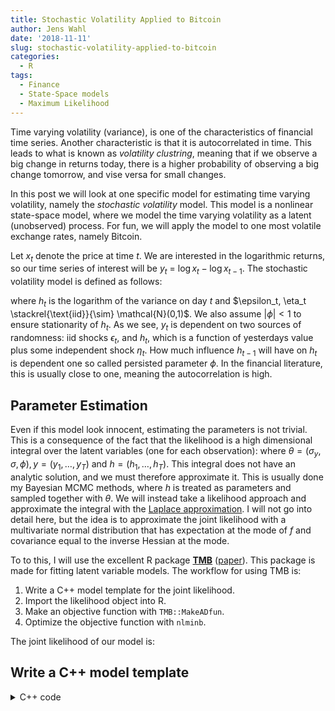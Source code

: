 ```yaml
---
title: Stochastic Volatility Applied to Bitcoin
author: Jens Wahl
date: '2018-11-11'
slug: stochastic-volatility-applied-to-bitcoin
categories:
  - R
tags:
  - Finance
  - State-Space models
  - Maximum Likelihood
---
```


\newcommand\R{\mathbb{R}}
\newcommand\N{\mathcal{N}}
\newcommand{\var}{\mathrm{Var}}

Time varying volatility (variance), is one of the characteristics of financial time series. Another characteristic is that it is autocorrelated in time. This leads to what is known as *volatility clustring*, meaning that if we observe a big change in returns today, there is a higher probability of observing a big change tomorrow, and vise versa for small changes. 

In this post we will look at one specific model for estimating time varying volatility, namely the *stochastic volatility* model. This model is a nonlinear state-space model, where we model the time varying volatility as a latent (unobserved) process. For fun, we will apply the model to one most volatile exchange rates, namely Bitcoin. 

Let $x_t$ denote the price at time $t$. We are interested in the logarithmic returns, so our time series of interest will be $y_t$ = $\log x_t - \log x_{t-1}$. The stochastic volatility model is defined as follows: 
\begin{equation}
    \begin{aligned}
        y_t &= \sigma_y e^{h_t/2} \epsilon_t, \quad t = 1, \dots, T, \\
        h_{t+1} &= \phi h_{t} + \sigma \eta_t, \quad t = 1, \dots, T-1,
    \end{aligned}
\end{equation}

where $h_t$ is the logarithm of the variance on day $t$ and $\epsilon_t, \eta_t \stackrel{\text{iid}}{\sim} \mathcal{N}(0,1)$. We also assume $|\phi| < 1$ to ensure stationarity of $h_t$. As we see, $y_t$ is dependent on two sources of randomness: iid shocks $\epsilon_t$, and $h_t$, which is a function of yesterdays value plus some independent shock $\eta_t$. How much influence $h_{t-1}$ will have on $h_t$ is dependent one so called persisted parameter $\phi$. In the financial literature, this is usually close to one, meaning the autocorrelation is high.


## Parameter Estimation
Even if this model look innocent, estimating the parameters is not trivial. This is a consequence of the fact that the likelihood is a high dimensional integral over the latent variables (one for each observation): 
\begin{equation}
  \mathcal{L}(\theta) = \int_{\mathbb{R}^T} f(y,h)dh,
\end{equation}
where $\theta = (\sigma_y, \sigma, \phi), y = (y_1, \ldots ,y_T)$ and $h = (h_1, \ldots, h_T)$. This integral does not have an analytic solution, and we must therefore approximate it. This is usually done my Bayesian MCMC methods, where $h$ is treated as parameters and sampled together with $\theta$. We will instead take a likelihood approach and approximate the integral with the [Laplace approximation](https://en.wikipedia.org/wiki/Laplace%27s_method). I will not go into detail here, but the idea is to approximate the joint likelihood with a multivariate normal distribution that has expectation at the mode of $f$ and covariance equal to the inverse Hessian at the mode.

[comment]: <> (![](/post/2018-11-11-stochastic-volatility-applied-to-bitcoin_files/Plot_laplace_approx.pdf)) 

To to this, I will use the excellent R package [**TMB**](https://github.com/kaskr/adcomp) ([paper](https://arxiv.org/pdf/1509.00660.pdf)). This package is made for fitting latent variable models. The workflow for using TMB is: 

1. Write a C++ model template for the joint likelihood. 
2. Import the likelihood object into R.
3. Make an objective function with `TMB::MakeADfun`.
4. Optimize the objective function with `nlminb`.

The joint likelihood of our model is: 
\begin{align}\label{eq:Likelihood}
  f(y,h) &= f(y|h)f(h) = \prod_{i=1}^T f(y_i|h_i)f(h_i)  = \prod_{i=1}^T f(y_i|h_i) \prod_{j=2}^T f(h_j|h_{j-1}) f(h_1) \\
  &= \prod_{i=1}^T \mathcal{N}(0,e^{h_i} \sigma_y^2) \prod_{j=2}^T \mathcal{N}(\phi h_{j-1}, \sigma^2) \mathcal{N}(0,\sigma^2/(1 - \phi^2))
\end{align}


## Write a C++ model template

<details> <summary> C++ code</summary>

We start by loading the TMB library and defining a helper function $f$, that transform a variable from $\R$ to $[0,1]$. This is done so that we can estimate $\tilde{\phi}$ unconstrained, and then find $\phi = f(\tilde{\phi})$.
```c++
#include<TMB.hpp>

// Helper function for phi
// Transform x from the real line to [-1,1]
template<class Type>
Type f(Type x){
  Type y = (exp(x) -Type(1))/(Type(1) + exp(x));
  return(y);
}
```
We next create our objective function and import our data and parameters. Note that we estimate the standard deviation on log scale. Due to the invariance property of the maximum likelihood estimate, we can estimate the logarithm of the standard deviation and then take the exponential transformation,ensuring that the estimate is greater than zero. The `ADREPORT` tells TMB that we want to report the standard error of the transformed parameters.

```c++
template<class Type> 
Type objective_function<Type>::operator()(){
  // Data
  DATA_VECTOR(y);
  DATA_INTEGER(n); 
  
  // Parameters
  PARAMETER(log_sigma_y); 
  PARAMETER(log_sigma);
  PARAMETER(phi_logit); 
  PARAMETER_VECTOR(h); // Latent process 
  
  // Transform parameters
  Type sigma_y = exp(log_sigma_y);
  Type sigma = exp(log_sigma); 
  Type phi = f(phi_logit); 
  
  ADREPORT(sigma_y); 
  ADREPORT(sigma); 
  ADREPORT(phi); 
```
Next we make our likelihood. Since we implement the negative log likelihood, the products in the likelihood we be replaced with sums.
```c++
// Negative log likelihood
Type nll = 0; 
  
// Contribution from latent process

// Assume stationary distribution
nll -= dnorm(h(0), Type(0), sigma/sqrt(1 - phi*phi), true); 

for(int i = 1; i < n; i++){
  nll -= dnorm(h(i), phi*h(i-1), sigma, true); 
}

// Contribution from observations
for(int i = 0; i < n; i++){
  nll -= dnorm(y(i), Type(0), exp(h(i)/2)*sigma_y, true);
}

// Add estimate for conditional variance 
vector<Type> cond_var = exp(h)*sigma_y*sigma_y; 
ADREPORT(cond_var);

return nll; 
}
```

## Import the likelihood object into R 

We start with compiling our C++ template and loading our data. I downloaded 5 years of data from this [cite](https://www.coindesk.com/price/).  

```r
knitr::opts_chunk$set(warning=FALSE, message=FALSE, cache=FALSE)
library(tidyverse)
library(TMB)
bc <- read_csv("/Users/JensWahl/Desktop/stocvol_bc/BC10112013_10112018_coindesk.csv")
compile("/Users/JensWahl/Desktop/stocvol_bc/sv.cpp")
dyn.load(dynlib("/Users/JensWahl/Desktop/stocvol_bc/sv"))

#set ggplot theme
theme_set(theme_bw())
```

```r
library(TMB)
library(tidyverse)
compile("sv.cpp")
dyn.load(dynlib("sv"))
bc <- read_csv("BC10112013_10112018_coindesk.csv")
```
Lets look at the data: 
```r
bc
```
We are in interested in the log returns of the data, so lets make a helper function for that and transform our data: 
```r
log_returns <- function(price) {
  log_returns <- 100*(log(price) - log(lag(price)))
  return(log_returns)
}

#rename variables and remove na
bc <- bc %>% 
  rename(date = Date, 
         price = `Close Price`) %>% 
  mutate(date = as.Date(date),
         log_ret = log_returns(price)) %>% 
  filter(!is.na(log_ret), !is.na(date))
```

Plot the data: 

```r
p1 <- bc %>% ggplot() + geom_line(aes(date,price)) + ylab("Price")
p2 <- bc %>% ggplot() + geom_line(aes(date, log_ret)) + ylab("Log returns")
gridExtra::grid.arrange(p1,p2, nrow = 2)
```
We can clearly see that the volatility is not constant over time and we can see clusters of high volatility, for example in 2014 and 2018. 
Lets estimate the parameters in our stochastic volatility model.

```r
#Prep for MakeADFun
dat <- list(y = bc$log_ret,
            n = length(bc$log_ret))

param <- list(log_sigma_y = -1,
              log_sigma = -1,
              phi_logit = 3,
              h = rep(0,length(bc$log_ret)))

#Make objective function
obj <- MakeADFun(data = dat, parameters = param, random = "h", DLL = "sv", silent = TRUE)

#Optimize objetive
system.time(opt <- nlminb(obj$par, obj$fn, obj$gr))

#Calculate standard error
rep <- sdreport(obj)
srep <- summary(rep)

```
Lets extract the estimate of our parameters, the latent process $\hat{h}$ and the conditional variance $e^{\hat{h}}\hat{\sigma}_y^2$. 
```r
opt_param <- srep[rownames(srep) %in% c("sigma_y", "sigma", "phi"), ]
opt_param

opt_h <- srep[rownames(srep) == "h", ]

#Plot latent process with standard error 
opt_h <- as.tibble(opt_h) %>% 
  rename(h = Estimate,
         sd = `Std. Error`)

latent_est <- opt_h %>% 
  mutate(h_high = h + 2*sd,
         h_low = h - 2*sd,
         date = bc$date,
         sd_obs = exp(h/2),
         cond_var = srep[rownames(srep) == "cond_var", 1],
         cond_var_high = cond_var + 2*srep[rownames(srep) == "cond_var", 2],
         cond_var_low = cond_var - 2*srep[rownames(srep) == "cond_var", 2])

latent_est %>% ggplot() + geom_line(aes(date,h), color = "black") + 
  geom_line(aes(date, h_high), color = "red") + 
  geom_line(aes(date, h_low), col = "red") + 
  geom_ribbon(aes(x = date, ymax = h_high, ymin = h_low), fill = "red", alpha = 0.1) + 
  ylab("Log Variance")

latent_est %>% ggplot() + geom_line(aes(date, cond_var)) + 
  geom_line(aes(date, cond_var_high), color = "red") + 
  geom_line(aes(date, cond_var_low), col = "red") + 
  geom_ribbon(aes(x = date, ymax = cond_var_high, ymin = cond_var_low), fill = "red", alpha = 0.2) + 
  ylab("Conditional variance")
```

